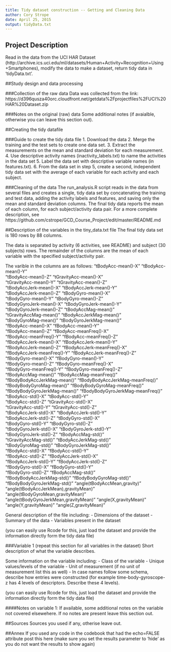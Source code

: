 ```yaml
---
title: Tidy dataset construction -- Getting and Cleaning Data
author: Cory Strope
date: April 25, 2015
output: tidyData.txt
---
```

 
## Project Description
Read in the data from the UCI HAR Dataset (http://archive.ics.uci.edu/ml/datasets/Human+Activity+Recognition+Using+Smartphones), modify the data to make a dataset, return tidy data in 'tidyData.txt'.

##Study design and data processing
 
###Collection of the raw data
Data was collected from the link:
https://d396qusza40orc.cloudfront.net/getdata%2Fprojectfiles%2FUCI%20HAR%20Dataset.zip

###Notes on the original (raw) data 
Some additional notes (if avaialble, otherwise you can leave this section out).
 
##Creating the tidy datafile
 
###Guide to create the tidy data file
1. Download the data
2. Merge the training and the test sets to create one data set.
3. Extract the measurements on the mean and standard deviation for each measurement. 
4. Use descriptive activity names (inactivity_labels.txt) to name the activities in the data set
5. Label the data set with descriptive variable names (in features.txt). 
6. From the data set in step 5, create a second, independent tidy data set with the average of each variable for each activity and each subject.

###Cleaning of the data
The run_analysis.R script reads in the data from several files and creates a single, tidy data set by concatenating the training and test data, adding the activity labels and features, and saving only the mean and standard deviation columns. The final tidy data reports the mean of each column, for each subject/activity data pair. 
For a more complete description, see https://github.com/cstrope/GCD_Course_Project/edit/master/README.md

##Description of the variables in the tiny_data.txt file
The final tidy data set is 180 rows by 88 columns. 

The data is separated by activity (6 activities, see README) and subject (30 subjects) rows. The remainder of the columns are the mean of each variable with the specified subject/activity pair.

The varible in the columns are as follows:
"tBodyAcc-mean()-X"                    "tBodyAcc-mean()-Y"                   
"tBodyAcc-mean()-Z"                    "tGravityAcc-mean()-X"                
"tGravityAcc-mean()-Y"                 "tGravityAcc-mean()-Z"                
"tBodyAccJerk-mean()-X"                "tBodyAccJerk-mean()-Y"               
"tBodyAccJerk-mean()-Z"                "tBodyGyro-mean()-X"                  
"tBodyGyro-mean()-Y"                   "tBodyGyro-mean()-Z"                  
"tBodyGyroJerk-mean()-X"               "tBodyGyroJerk-mean()-Y"              
"tBodyGyroJerk-mean()-Z"               "tBodyAccMag-mean()"                  
"tGravityAccMag-mean()"                "tBodyAccJerkMag-mean()"              
"tBodyGyroMag-mean()"                  "tBodyGyroJerkMag-mean()"             
"fBodyAcc-mean()-X"                    "fBodyAcc-mean()-Y"                   
"fBodyAcc-mean()-Z"                    "fBodyAcc-meanFreq()-X"               
"fBodyAcc-meanFreq()-Y"                "fBodyAcc-meanFreq()-Z"               
"fBodyAccJerk-mean()-X"                "fBodyAccJerk-mean()-Y"               
"fBodyAccJerk-mean()-Z"                "fBodyAccJerk-meanFreq()-X"           
"fBodyAccJerk-meanFreq()-Y"            "fBodyAccJerk-meanFreq()-Z"           
"fBodyGyro-mean()-X"                   "fBodyGyro-mean()-Y"                  
"fBodyGyro-mean()-Z"                   "fBodyGyro-meanFreq()-X"              
"fBodyGyro-meanFreq()-Y"               "fBodyGyro-meanFreq()-Z"              
"fBodyAccMag-mean()"                   "fBodyAccMag-meanFreq()"              
"fBodyBodyAccJerkMag-mean()"           "fBodyBodyAccJerkMag-meanFreq()"      
"fBodyBodyGyroMag-mean()"              "fBodyBodyGyroMag-meanFreq()"         
"fBodyBodyGyroJerkMag-mean()"          "fBodyBodyGyroJerkMag-meanFreq()"     
"tBodyAcc-std()-X"                     "tBodyAcc-std()-Y"                    
"tBodyAcc-std()-Z"                     "tGravityAcc-std()-X"                 
"tGravityAcc-std()-Y"                  "tGravityAcc-std()-Z"                 
"tBodyAccJerk-std()-X"                 "tBodyAccJerk-std()-Y"                
"tBodyAccJerk-std()-Z"                 "tBodyGyro-std()-X"                   
"tBodyGyro-std()-Y"                    "tBodyGyro-std()-Z"                   
"tBodyGyroJerk-std()-X"                "tBodyGyroJerk-std()-Y"               
"tBodyGyroJerk-std()-Z"                "tBodyAccMag-std()"                   
"tGravityAccMag-std()"                 "tBodyAccJerkMag-std()"               
"tBodyGyroMag-std()"                   "tBodyGyroJerkMag-std()"              
"fBodyAcc-std()-X"                     "fBodyAcc-std()-Y"                    
"fBodyAcc-std()-Z"                     "fBodyAccJerk-std()-X"                
"fBodyAccJerk-std()-Y"                 "fBodyAccJerk-std()-Z"                
"fBodyGyro-std()-X"                    "fBodyGyro-std()-Y"                   
"fBodyGyro-std()-Z"                    "fBodyAccMag-std()"                   
"fBodyBodyAccJerkMag-std()"            "fBodyBodyGyroMag-std()"              
"fBodyBodyGyroJerkMag-std()"           "angle(tBodyAccMean,gravity)"         
"angle(tBodyAccJerkMean),gravityMean)" "angle(tBodyGyroMean,gravityMean)"    
"angle(tBodyGyroJerkMean,gravityMean)" "angle(X,gravityMean)"                
"angle(Y,gravityMean)"                  "angle(Z,gravityMean)"    

General description of the file including:
 - Dimensions of the dataset
 - Summary of the data
 - Variables present in the dataset
 
(you can easily use Rcode for this, just load the dataset and provide the information directly form the tidy data file)
 
###Variable 1 (repeat this section for all variables in the dataset)
Short description of what the variable describes.
 
Some information on the variable including:
 - Class of the variable
 - Unique values/levels of the variable
 - Unit of measurement (if no unit of measurement list this as well)
 - In case names follow some schema, describe how entries were constructed (for example time-body-gyroscope-z has 4 levels of descriptors. Describe these 4 levels). 
 
(you can easily use Rcode for this, just load the dataset and provide the information directly form the tidy data file)
 
####Notes on variable 1:
If available, some additional notes on the variable not covered elsewehere. If no notes are present leave this section out.
 
##Sources
Sources you used if any, otherise leave out.
 
##Annex
If you used any code in the codebook that had the echo=FALSE attribute post this here (make sure you set the results parameter to 'hide' as you do not want the results to show again)
